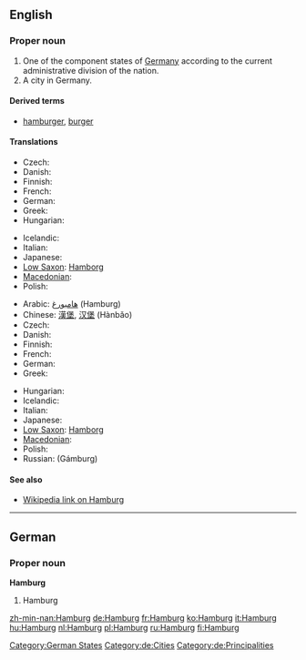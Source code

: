 ==English==
{{wikipedia}}

===Proper noun===
{{en-proper noun}}

# One of the component states of [[Germany]] according to the current administrative division of the nation.
# A city in Germany.

====Derived terms====
* [[hamburger]], [[burger]]

====Translations====
{{trans-top|state}}
* Czech: {{t-|cs|Hamburk|m}}
* Danish: {{t-|da|Hamborg|c}}
* Finnish: {{t+|fi|Hampuri}}
* French: {{t+|fr|Hambourg}}
* German: {{t+|de|Hamburg|f}}
* Greek: {{t+|el|Αμβούργο|tr=Amvoúrgo|sc=Grek}}
* Hungarian: {{t+|hu|Hamburg}}
{{trans-mid}}
* Icelandic: {{t-|is|Hamborg|f}}
* Italian: {{t-|it|Amburgo|f}}
* Japanese: {{t-|ja|ハンブルグ|tr=Hanburugu|sc=Jpan}}
* [[Low Saxon]]: [[Hamborg]]
* [[Macedonian]]: {{t|mk|Хамбург|m|tr=Hámburg|sc=Cyrl}}
* Polish: {{t+|pl|Hamburg|m}}
{{trans-bottom}}

{{trans-top|city}}
* Arabic: [[هامبورغ]] (Hamburg)
* Chinese: [[漢堡]], [[汉堡]] (Hànbǎo)
* Czech: {{t-|cs|Hamburk|m}}
* Danish: {{t-|da|Hamborg|c}}
* Finnish: {{t+|fi|Hampuri}}
* French: {{t+|fr|Hambourg}}
* German: {{t+|de|Hamburg|f}}
* Greek: {{t+|el|Αμβούργο|tr=Amvoúrgo|sc=Grek}}
{{trans-mid}}
* Hungarian: {{t+|hu|Hamburg}}
* Icelandic: {{t-|is|Hamborg|f}}
* Italian: {{t-|it|Amburgo|f}}
* Japanese: {{t-|ja|ハンブルグ|tr=Hanburugu|sc=Jpan}}
* [[Low Saxon]]: [[Hamborg]]
* [[Macedonian]]: {{t|mk|Хамбург|m|tr=Hámburg|sc=Cyrl}}
* Polish: {{t+|pl|Hamburg|m}}
* Russian: {{t+|ru|Гамбург|m|sc=Cyrl}} (Gámburg)
{{trans-bottom}}

====See also====
* [[w:Hamburg|Wikipedia link on Hamburg]]

{{wikipedia|lang=de}}

----

==German==

===Proper noun===
'''Hamburg'''

# Hamburg

[[Category:German States]]
[[Category:de:Cities]]
[[Category:de:Principalities]]

[[zh-min-nan:Hamburg]]
[[de:Hamburg]]
[[fr:Hamburg]]
[[ko:Hamburg]]
[[it:Hamburg]]
[[hu:Hamburg]]
[[nl:Hamburg]]
[[pl:Hamburg]]
[[ru:Hamburg]]
[[fi:Hamburg]]